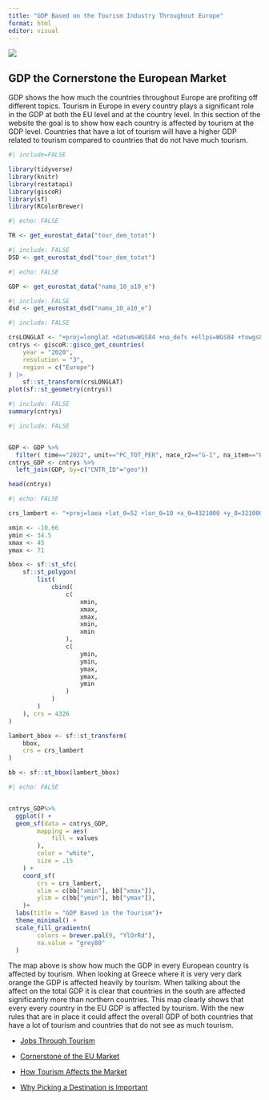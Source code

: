 ```yaml
---
title: "GDP Based on the Tourism Industry Throughout Europe"
format: html
editor: visual
---
```


![](https://visitturkey.in/wp-content/uploads/2024/09/global-tourism-recovery-trends-insights-and-future-prospects.webp)

## GDP the Cornerstone the European Market

GDP shows the how much the countries throughout Europe are profiting off different topics. Tourism in Europe in every country plays a significant role in the GDP at both the EU level and at the country level. In this section of the website the goal is to show how each country is affected by tourism at the GDP level. Countries that have a lot of tourism will have a higher GDP related to tourism compared to countries that do not have much tourism.

```r
#| include=FALSE

library(tidyverse)
library(knitr)
library(restatapi)
library(giscoR)
library(sf)
library(RColorBrewer)

```

```r
#| echo: FALSE

TR <- get_eurostat_data("tour_dem_totot")
```

```r
#| include: FALSE
DSD <- get_eurostat_dsd("tour_dem_totot")
```

```r
#| echo: FALSE

GDP <- get_eurostat_data("nama_10_a10_e")
```

```r
#| include: FALSE
dsd <- get_eurostat_dsd("nama_10_a10_e")
```

```r
#| include: FALSE 

crsLONGLAT <- "+proj=longlat +datum=WGS84 +no_defs +ellps=WGS84 +towgs84=0,0,0"
cntrys <- giscoR::gisco_get_countries(
    year = "2020",
    resolution = "3",
    region = c("Europe")
) |>
    sf::st_transform(crsLONGLAT)
plot(sf::st_geometry(cntrys))
```

```r
#| include: FALSE
summary(cntrys)
```

```r
#| include: FALSE


GDP <- GDP %>% 
  filter( time=="2022", unit=="PC_TOT_PER", nace_r2=="G-I", na_item=="EMP_DC")
cntrys_GDP <- cntrys %>%
  left_join(GDP, by=c("CNTR_ID"="geo"))

head(cntrys)
```

```r
#| echo: FALSE 

crs_lambert <- "+proj=laea +lat_0=52 +lon_0=10 +x_0=4321000 +y_0=3210000 +datum=WGS84 +units=m +no_defs"

xmin <- -10.66
ymin <- 34.5
xmax <- 45
ymax <- 71

bbox <- sf::st_sfc(
    sf::st_polygon(
        list(
            cbind(
                c(
                    xmin,
                    xmax,
                    xmax,
                    xmin,
                    xmin
                ),
                c(
                    ymin,
                    ymin,
                    ymax,
                    ymax,
                    ymin
                )
            )
        )
    ), crs = 4326
)

lambert_bbox <- sf::st_transform(
    bbox,
    crs = crs_lambert
)

bb <- sf::st_bbox(lambert_bbox)

```

```r
#| echo: FALSE


cntrys_GDP%>%
  ggplot() +
  geom_sf(data = cntrys_GDP,
        mapping = aes(
            fill = values
        ),
        color = "white",
        size = .15
    ) +
    coord_sf(
        crs = crs_lambert,
        xlim = c(bb["xmin"], bb["xmax"]),
        ylim = c(bb["ymin"], bb["ymax"]),
    )+ 
  labs(title = "GDP Based in the Tourism")+
  theme_minimal() + 
  scale_fill_gradientn(
        colors = brewer.pal(9, "YlOrRd"),
        na.value = "grey80"
  )
```

The map above is show how much the GDP in every European country is affected by tourism. When looking at Greece where it is very very dark orange the GDP is affected heavily by tourism. When talking about the affect on the total GDP it is clear that countries in the south are affected significantly more than northern countries. This map clearly shows that every every country in the EU GDP is affected by tourism. With the new rules that are in place it could affect the overall GDP of both countries that have a lot of tourism and countries that do not see as much tourism.

-   [Jobs Through Tourism](Page2.html)

-   [Cornerstone of the EU Market](Page1.html)

-   [How Tourism Affects the Market](page3.html)

-   [Why Picking a Destination is Important](page4.html)
